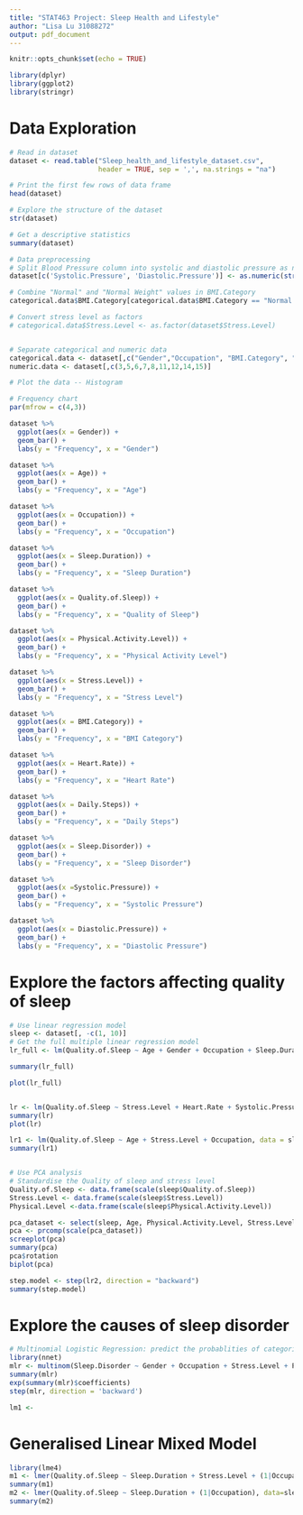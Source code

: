 ```yaml
---
title: "STAT463 Project: Sleep Health and Lifestyle"
author: "Lisa Lu 31088272"
output: pdf_document
---
```


```r
knitr::opts_chunk$set(echo = TRUE)
```

```r
library(dplyr)
library(ggplot2)
library(stringr)
```

# Data Exploration
```r
# Read in dataset
dataset <- read.table("Sleep_health_and_lifestyle_dataset.csv", 
                      header = TRUE, sep = ',', na.strings = "na")

# Print the first few rows of data frame
head(dataset)

# Explore the structure of the dataset
str(dataset)

# Get a descriptive statistics
summary(dataset)

# Data preprocessing
# Split Blood Pressure column into systolic and diastolic pressure as numeric data
dataset[c('Systolic.Pressure', 'Diastolic.Pressure')] <- as.numeric(str_split_fixed(dataset$Blood.Pressure, '/', 2))

# Combine "Normal" and "Normal Weight" values in BMI.Category
categorical.data$BMI.Category[categorical.data$BMI.Category == "Normal Weight"] <- "Normal"

# Convert stress level as factors
# categorical.data$Stress.Level <- as.factor(dataset$Stress.Level)


# Separate categorical and numeric data
categorical.data <- dataset[,c("Gender","Occupation", "BMI.Category", "Sleep.Disorder" )]
numeric.data <- dataset[,c(3,5,6,7,8,11,12,14,15)]

# Plot the data -- Histogram

# Frequency chart
par(mfrow = c(4,3))

dataset %>% 
  ggplot(aes(x = Gender)) +
  geom_bar() +
  labs(y = "Frequency", x = "Gender")

dataset %>% 
  ggplot(aes(x = Age)) +
  geom_bar() +
  labs(y = "Frequency", x = "Age")

dataset %>% 
  ggplot(aes(x = Occupation)) +
  geom_bar() +
  labs(y = "Frequency", x = "Occupation")

dataset %>% 
  ggplot(aes(x = Sleep.Duration)) +
  geom_bar() +
  labs(y = "Frequency", x = "Sleep Duration")

dataset %>% 
  ggplot(aes(x = Quality.of.Sleep)) +
  geom_bar() +
  labs(y = "Frequency", x = "Quality of Sleep")

dataset %>% 
  ggplot(aes(x = Physical.Activity.Level)) +
  geom_bar() +
  labs(y = "Frequency", x = "Physical Activity Level")

dataset %>% 
  ggplot(aes(x = Stress.Level)) +
  geom_bar() +
  labs(y = "Frequency", x = "Stress Level")

dataset %>% 
  ggplot(aes(x = BMI.Category)) +
  geom_bar() +
  labs(y = "Frequency", x = "BMI Category")

dataset %>% 
  ggplot(aes(x = Heart.Rate)) +
  geom_bar() +
  labs(y = "Frequency", x = "Heart Rate")

dataset %>% 
  ggplot(aes(x = Daily.Steps)) +
  geom_bar() +
  labs(y = "Frequency", x = "Daily Steps")

dataset %>% 
  ggplot(aes(x = Sleep.Disorder)) +
  geom_bar() +
  labs(y = "Frequency", x = "Sleep Disorder")

dataset %>% 
  ggplot(aes(x =Systolic.Pressure)) +
  geom_bar() +
  labs(y = "Frequency", x = "Systolic Pressure")

dataset %>% 
  ggplot(aes(x = Diastolic.Pressure)) +
  geom_bar() +
  labs(y = "Frequency", x = "Diastolic Pressure")


```


# Explore the factors affecting quality of sleep
```r
# Use linear regression model
sleep <- dataset[, -c(1, 10)]
# Get the full multiple linear regression model
lr_full <- lm(Quality.of.Sleep ~ Age + Gender + Occupation + Sleep.Duration + Physical.Activity.Level + Stress.Level + Heart.Rate + Daily.Steps + Systolic.Pressure + Diastolic.Pressure + BMI.Category, data = sleep)

summary(lr_full)

plot(lr_full)


lr <- lm(Quality.of.Sleep ~ Stress.Level + Heart.Rate + Systolic.Pressure + Diastolic.Pressure, data = sleep)
summary(lr)
plot(lr)

lr1 <- lm(Quality.of.Sleep ~ Age + Stress.Level + Occupation, data = sleep)
summary(lr1)


# Use PCA analysis
# Standardise the Quality of sleep and stress level
Quality.of.Sleep <- data.frame(scale(sleep$Quality.of.Sleep))
Stress.Level <- data.frame(scale(sleep$Stress.Level))
Physical.Level <-data.frame(scale(sleep$Physical.Activity.Level))

pca_dataset <- select(sleep, Age, Physical.Activity.Level, Stress.Level, Sleep.Duration, Heart.Rate, Daily.Steps, Systolic.Pressure, Diastolic.Pressure)
pca <- prcomp(scale(pca_dataset))
screeplot(pca)
summary(pca)
pca$rotation
biplot(pca)
```

```r
step.model <- step(lr2, direction = "backward")
summary(step.model)

```


# Explore the causes of sleep disorder
```r
# Multinomial Logistic Regression: predict the probablities of categorically dependent variable
library(nnet)
mlr <- multinom(Sleep.Disorder ~ Gender + Occupation + Stress.Level + Physical.Activity.Level, data = sleep)
summary(mlr)
exp(summary(mlr)$coefficients)
step(mlr, direction = 'backward')

lm1 <- 
```

# Generalised Linear Mixed Model
```r
library(lme4)
m1 <- lmer(Quality.of.Sleep ~ Sleep.Duration + Stress.Level + (1|Occupation), data = sleep)
summary(m1)
m2 <- lmer(Quality.of.Sleep ~ Sleep.Duration + (1|Occupation), data=sleep)
summary(m2)
```

